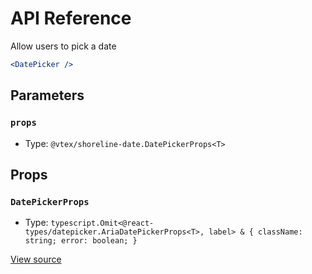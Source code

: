 # API Reference

Allow users to pick a date

```jsx
<DatePicker />
```

## Parameters

### `props`

- Type: `@vtex/shoreline-date.DatePickerProps<T>`

## Props

### `DatePickerProps`

- Type: `typescript.Omit<@react-types/datepicker.AriaDatePickerProps<T>, label> & { className: string; error: boolean; }`

[View source](https://github.com/vtex/shoreline/blob/be289703d/packages/date/src/date-picker/date-picker.tsx#L27)
